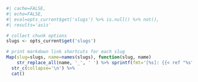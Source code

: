 ```r
#| cache=FALSE,
#| echo=FALSE,
#| eval=opts_current$get('slugs') %>% is.null() %>% not(),
#| results='asis'

# collect chunk options
slugs <- opts_current$get('slugs')

# print markdown link shortcuts for each slug
Map(slug=slugs, name=names(slugs), function(slug, name)
    str_replace_all(name, '_', ' ') %>% sprintf(fmt='[%s]: {{< ref "%s" >}}', slug)) %>%
  str_c(collapse='\n') %>%
  cat()
```
